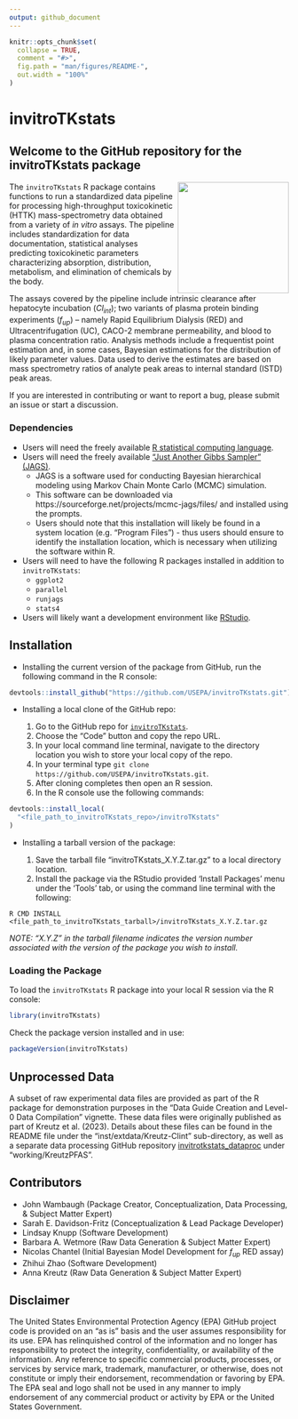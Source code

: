 ```yaml
---
output: github_document
---
```


<!-- README.md is generated from README.Rmd. Please edit that file -->

```r
knitr::opts_chunk$set(
  collapse = TRUE,
  comment = "#>",
  fig.path = "man/figures/README-",
  out.width = "100%"
)
```

# invitroTKstats

<!-- badges: start -->
<!-- badges: end -->

## Welcome to the GitHub repository for the invitroTKstats package

<a href="https://github.com/USEPA/invitroTKstats.git"><img src="vignettes/img/invitroTKstats_hex.png" width="200" align="right" /></a>

The `invitroTKstats` R package contains functions to run a standardized data pipeline for processing high-throughput toxicokinetic (HTTK) mass-spectrometry data obtained from a variety of *in vitro* assays. The pipeline includes standardization for data documentation, statistical analyses predicting toxicokinetic parameters characterizing absorption, distribution, metabolism, and elimination of chemicals by the body.

The assays covered by the pipeline include intrinsic clearance after hepatocyte incubation ($Cl_{int}$); two variants of plasma protein binding experiments ($f_{up}$) -- namely Rapid Equilibrium Dialysis (RED) and Ultracentrifugation (UC), CACO-2 membrane permeability, and blood to plasma concentration ratio. Analysis methods include a frequentist point estimation and, in some cases, Bayesian estimations for the distribution of likely parameter values. Data used to derive the estimates are based on mass spectrometry ratios of analyte peak areas to internal standard (ISTD) peak areas.

If you are interested in contributing or want to report a bug, please submit an issue or start a discussion.

### Dependencies

* Users will need the freely available [R statistical computing language](https://www.r-project.org/).
* Users will need the freely available ["Just Another Gibbs Sampler" (JAGS)](https://mcmc-jags.sourceforge.io/).
  * JAGS is a software used for conducting Bayesian hierarchical modeling using Markov Chain Monte Carlo (MCMC) simulation.
  * This software can be downloaded via https://sourceforge.net/projects/mcmc-jags/files/ and installed using the prompts.
  * Users should note that this installation will likely be found in a system location (e.g. "Program Files") - thus users should ensure to identify the installation location, which is necessary when utilizing the software within R.
* Users will need to have the following R packages installed in addition to `invitroTKstats`:
  * `ggplot2`
  * `parallel`
  * `runjags`
  * `stats4`
* Users will likely want a development environment like [RStudio](https://www.rstudio.com/products/rstudio/download/).

## Installation

* Installing the current version of the package from GitHub, run the following command in the R console:

```r
devtools::install_github("https://github.com/USEPA/invitroTKstats.git")
```

* Installing a local clone of the GitHub repo:

  1. Go to the GitHub repo for [`invitroTKstats`](https://github.com/USEPA/invitroTKstats.git).
  2. Choose the "Code" button and copy the repo URL.
  3. In your local command line terminal, navigate to the directory location you wish to store your local copy of the repo.
  4. In your terminal type `git clone https://github.com/USEPA/invitroTKstats.git`.
  5. After cloning completes then open an R session.
  6. In the R console use the following commands:
  
```r
devtools::install_local(
  "<file_path_to_invitroTKstats_repo>/invitroTKstats"
)
```

* Installing a tarball version of the package:

  1. Save the tarball file "invitroTKstats_X.Y.Z.tar.gz" to a local directory location.
  2. Install the package via the RStudio provided 'Install Packages' menu under the 'Tools' tab, or using the command line terminal with the following:
  
```
R CMD INSTALL <file_path_to_invitroTKstats_tarball>/invitroTKstats_X.Y.Z.tar.gz
```

*NOTE: "X.Y.Z" in the tarball filename indicates the version number associated with the version of the package you wish to install.* 

### Loading the Package

To load the `invitroTKstats` R package into your local R session via the R console:

```r
library(invitroTKstats)
```

Check the package version installed and in use:

```r
packageVersion(invitroTKstats)
```

## Unprocessed Data

A subset of raw experimental data files are provided as part of the R package for demonstration purposes in the "Data Guide Creation and Level-0 Data Compilation" vignette.  These data files were originally published as part of Kreutz et al. (2023).  Details about these files can be found in the README file under the "inst/extdata/Kreutz-Clint" sub-directory, as well as a separate data processing GitHub repository [invitrotkstats_dataproc](https://github.com/USEPA/invitrotkstats_dataproc) under "working/KreutzPFAS".

## Contributors

* John Wambaugh (Package Creator, Conceptualization, Data Processing, & Subject Matter Expert)
* Sarah E. Davidson-Fritz (Conceptualization & Lead Package Developer)
* Lindsay Knupp (Software Development)
* Barbara A. Wetmore (Raw Data Generation & Subject Matter Expert)
* Nicolas Chantel (Initial Bayesian Model Development for $f_{up}$ RED assay)
* Zhihui Zhao (Software Development)
* Anna Kreutz (Raw Data Generation & Subject Matter Expert)

## Disclaimer

The United States Environmental Protection Agency (EPA) GitHub project code is provided on an "as is" basis and the user assumes responsibility for its use. EPA has relinquished control of the information and no longer has responsibility to protect the integrity, confidentiality, or availability of the information. Any reference to specific commercial products, processes, or services by service mark, trademark, manufacturer, or otherwise, does not constitute or imply their endorsement, recommendation or favoring by EPA. The EPA seal and logo shall not be used in any manner to imply endorsement of any commercial product or activity by EPA or the United States Government.
